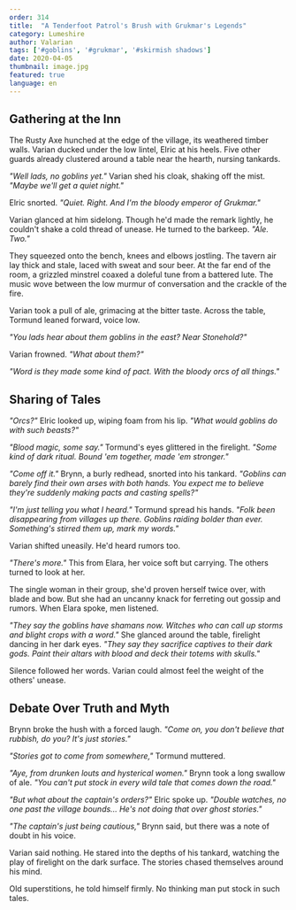 ```yaml
---
order: 314
title:  "A Tenderfoot Patrol's Brush with Grukmar's Legends"
category: Lumeshire
author: Valarian
tags: ['#goblins', '#grukmar', '#skirmish shadows']
date: 2020-04-05
thumbnail: image.jpg
featured: true
language: en
---
```


## Gathering at the Inn

The Rusty Axe hunched at the edge of the village, its weathered timber walls. Varian ducked under the low lintel, Elric at his heels. Five other guards already clustered around a table near the hearth, nursing tankards.

*"Well lads, no goblins yet."* Varian shed his cloak, shaking off the mist. *"Maybe we'll get a quiet night."*

Elric snorted. *"Quiet. Right. And I'm the bloody emperor of Grukmar."*

Varian glanced at him sidelong. Though he'd made the remark lightly, he couldn't shake a cold thread of unease. He turned to the barkeep. *"Ale. Two."*

They squeezed onto the bench, knees and elbows jostling. The tavern air lay thick and stale, laced with sweat and sour beer. At the far end of the room, a grizzled minstrel coaxed a doleful tune from a battered lute. The music wove between the low murmur of conversation and the crackle of the fire.

Varian took a pull of ale, grimacing at the bitter taste. Across the table, Tormund leaned forward, voice low.

*"You lads hear about them goblins in the east? Near Stonehold?"*

Varian frowned. *"What about them?"*

*"Word is they made some kind of pact. With the bloody orcs of all things."*

## Sharing of Tales

*"Orcs?"* Elric looked up, wiping foam from his lip. *"What would goblins do with such beasts?"*

*"Blood magic, some say."* Tormund's eyes glittered in the firelight. *"Some kind of dark ritual. Bound 'em together, made 'em stronger."*

*"Come off it."* Brynn, a burly redhead, snorted into his tankard. *"Goblins can barely find their own arses with both hands. You expect me to believe they're suddenly making pacts and casting spells?"*

*"I'm just telling you what I heard."* Tormund spread his hands. *"Folk been disappearing from villages up there. Goblins raiding bolder than ever. Something's stirred them up, mark my words."*

Varian shifted uneasily. He'd heard rumors too.

*"There's more."* This from Elara, her voice soft but carrying. The others turned to look at her.

The single woman in their group, she'd proven herself twice over, with blade and bow. But she had an uncanny knack for ferreting out gossip and rumors. When Elara spoke, men listened.

*"They say the goblins have shamans now. Witches who can call up storms and blight crops with a word."* She glanced around the table, firelight dancing in her dark eyes. *"They say they sacrifice captives to their dark gods. Paint their altars with blood and deck their totems with skulls."*

Silence followed her words. Varian could almost feel the weight of the others' unease.

## Debate Over Truth and Myth

Brynn broke the hush with a forced laugh. *"Come on, you don't believe that rubbish, do you? It's just stories."*

*"Stories got to come from somewhere,"* Tormund muttered.

*"Aye, from drunken louts and hysterical women."* Brynn took a long swallow of ale. *"You can't put stock in every wild tale that comes down the road."*

*"But what about the captain's orders?"* Elric spoke up. *"Double watches, no one past the village bounds... He's not doing that over ghost stories."*

*"The captain's just being cautious,"* Brynn said, but there was a note of doubt in his voice.

Varian said nothing. He stared into the depths of his tankard, watching the play of firelight on the dark surface. The stories chased themselves around his mind.  

Old superstitions, he told himself firmly. No thinking man put stock in such tales.